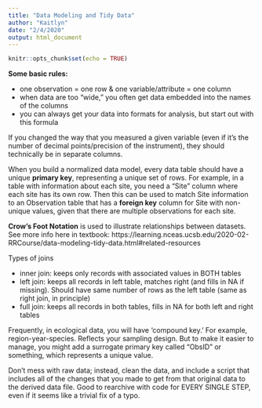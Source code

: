 ```yaml
---
title: "Data Modeling and Tidy Data"
author: "Kaitlyn"
date: "2/4/2020"
output: html_document
---
```


```r
knitr::opts_chunk$set(echo = TRUE)
```

**Some basic rules:**

+ one observation = one row & one variable/attribute = one column
+ when data are too "wide," you often get data embedded into the names of the columns
+ you can always get your data into formats for analysis, but start out with this formula

If you changed the way that you measured a given variable (even if it's the number of decimal points/precision of the instrument), they should technically be in separate columns.

When you build a normalized data model, every data table should have a unique **primary key**, representing a unique set of rows. For example, in a table with information about each site, you need a "Site" column where each site has its own row. Then this can be used to match Site information to an Observation table that has a **foreign key** column for Site with non-unique values, given that there are multiple observations for each site.

**Crow's Foot Notation** is used to illustrate relationships between datasets. See more info here in textbook: https://learning.nceas.ucsb.edu/2020-02-RRCourse/data-modeling-tidy-data.html#related-resources

Types of joins

+ inner join: keeps only records with associated values in BOTH tables
+ left join: keeps all records in left table, matches right (and fills in NA if missing). Should have same number of rows as the left table (same as right join, in principle)
+ full join: keeps all records in both tables, fills in NA for both left and right tables


Frequently, in ecological data, you will have 'compound key.' For example, region-year-species. Reflects your sampling design. But to make it easier to manage, you might add a surrogate primary key called "ObsID" or something, which represents a unique value.

Don't mess with raw data; instead, clean the data, and include a script that includes all of the changes that you made to get from that original data to the derived data file. Good to rearchive with code for EVERY SINGLE STEP, even if it seems like a trivial fix of a typo. 
